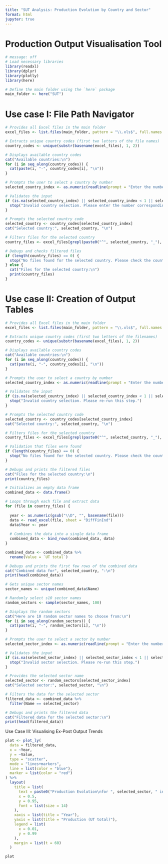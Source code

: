 ```yaml
---
title: "SUT Analysis: Production Evolution by Country and Sector"
format: html
jupyter: true
---
```


# Production Output Visualisation Tool

```r
# message: off
# Load necessary libraries
library(readxl)
library(dplyr)
library(plotly)
library(here)

# Define the main folder using the `here` package
main_folder <- here("SUT")

```

# Use case I: File Path Navigator

```r

# Provides all Excel files in the main folder
excel_files <- list.files(main_folder, pattern = "\\.xls$", full.names = TRUE)

# Extracts unique country codes (first two letters of the file names)
country_codes <- unique(substr(basename(excel_files), 1, 2))

# Displays available country codes
cat("Available countries:\n")
for (i in seq_along(country_codes)) {
  cat(paste(i, "-", country_codes[i], "\n"))
}

# Prompts the user to select a country by number
selected_country_index <- as.numeric(readline(prompt = "Enter the number corresponding to the country you'd like to view (e.g., 1 for AT): "))

# Validates the input
if (is.na(selected_country_index) || selected_country_index < 1 || selected_country_index > length(country_codes)) {
  stop("Invalid country selection. Please enter the number corresponding to a country from the list.")
}

# Prompts the selected country code
selected_country <- country_codes[selected_country_index]
cat("Selected country:", selected_country, "\n")


```

```r
# Filters files for the selected country
country_files <- excel_files[grepl(paste0("^", selected_country, "_"), basename(excel_files))]

# Debugs and checks filtered files
if (length(country_files) == 0) {
  stop("No files found for the selected country. Please check the country code or file structure.")
} else {
  cat("Files for the selected country:\n")
  print(country_files)
}

```

# Use case II: Creation of Output Tables

```r
# Provides all Excel files in the main folder
excel_files <- list.files(main_folder, pattern = "\\.xls$", full.names = TRUE)

# Extracts unique country codes (first two letters of the filenames)
country_codes <- unique(substr(basename(excel_files), 1, 2))

# Displays available country codes
cat("Available countries:\n")
for (i in seq_along(country_codes)) {
  cat(paste(i, "-", country_codes[i], "\n"))
}

# Prompts the user to select a country by number
selected_country_index <- as.numeric(readline(prompt = "Enter the number corresponding to the country you'd like to view (e.g., 1 for AT): "))

# Validates the input
if (is.na(selected_country_index) || selected_country_index < 1 || selected_country_index > length(country_codes)) {
  stop("Invalid country selection. Please re-run this step.")
}

# Prompts the selected country code
selected_country <- country_codes[selected_country_index]
cat("Selected country:", selected_country, "\n")
```

```r

# Filters files for the selected country
country_files <- excel_files[grepl(paste0("^", selected_country, "_"), basename(excel_files))]

# Validation that files were found
if (length(country_files) == 0) {
  stop("No files found for the selected country. Please check the country code or file structure.")
}

# Debugs and prints the filtered files
cat("Files for the selected country:\n")
print(country_files)

```


```r
# Initializes an empty data frame
combined_data <- data.frame()

# Loops through each file and extract data
for (file in country_files) {
  
  year <- as.numeric(gsub("\\D", "", basename(file)))
  data <- read_excel(file, sheet = "DiffFinInd")
  data$Year <- year
  
  # Combines the data into a single data frame
  combined_data <- bind_rows(combined_data, data)
}

combined_data <- combined_data %>%
  rename(Value = `UT total`)

# Debugs and prints the first few rows of the combined data
cat("Combined data for", selected_country, ":\n")
print(head(combined_data))

```

```r
# Gets unique sector names
sector_names <- unique(combined_data$Name)

# Randomly select s10 sector names
random_sectors <- sample(sector_names, 100)

# Displays the random sectors
cat("Here are 10 random sector names to choose from:\n")
for (i in seq_along(random_sectors)) {
  cat(paste(i, "-", random_sectors[i], "\n"))
}

# Prompts the user to select a sector by number
selected_sector_index <- as.numeric(readline(prompt = "Enter the number corresponding to the sector you'd like to view: "))

# Validates the input
if (is.na(selected_sector_index) || selected_sector_index < 1 || selected_sector_index > length(random_sectors)) {
  stop("Invalid sector selection. Please re-run this step.")
}

# Provides the selected sector name
selected_sector <- random_sectors[selected_sector_index]
cat("Selected sector:", selected_sector, "\n")

# Filters the data for the selected sector
filtered_data <- combined_data %>%
  filter(Name == selected_sector)

# Debugs and prints the filtered data
cat("Filtered data for the selected sector:\n")
print(head(filtered_data))

```

 Use Case III: Visualising Ex-Post Output Trends

```r

plot <- plot_ly(
  data = filtered_data,
  x = ~Year,
  y = ~Value,
  type = "scatter",
  mode = "lines+markers",
  line = list(color = "blue"),
  marker = list(color = "red")
) %>%
  layout(
    title = list(
      text = paste0("Production Evolution\nfor ", selected_sector, " in ", selected_country),
      x = 0.5,         
      y = 0.95,        
      font = list(size = 14)  
    ),
    xaxis = list(title = "Year"),
    yaxis = list(title = "Production (UT total)"),
    legend = list(
      x = 0.01,  
      y = 0.99   
    ),
    margin = list(t = 60)
  )

plot
```


